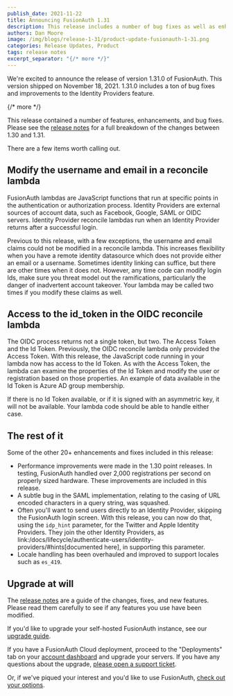 ```yaml
---
publish_date: 2021-11-22 
title: Announcing FusionAuth 1.31
description: This release includes a number of bug fixes as well as enhancements to reconcile lambda functionality.
authors: Dan Moore
image: /img/blogs/release-1-31/product-update-fusionauth-1-31.png
categories: Release Updates, Product
tags: release notes
excerpt_separator: "{/* more */}"
---
```


We're excited to announce the release of version 1.31.0 of FusionAuth. This version shipped on November 18, 2021. 1.31.0 includes a ton of bug fixes and improvements to the Identity Providers feature.

{/* more */}

This release contained a number of features, enhancements, and bug fixes. Please see the [release notes](/docs/release-notes/#version-1-31-0) for a full breakdown of the changes between 1.30 and 1.31. 

There are a few items worth calling out.

## Modify the username and email in a reconcile lambda

FusionAuth lambdas are JavaScript functions that run at specific points in the authentication or authorization process. Identity Providers are external sources of account data, such as Facebook, Google, SAML or OIDC servers. Identity Provider reconcile lambdas run when an Identity Provider returns after a successful login. 

Previous to this release, with a few exceptions, the username and email claims could not be modified in a reconcile lambda. This increases flexibility when you have a remote identity datasource which does not provide either an email or a username. Sometimes identity linking can suffice, but there are other times when it does not. However, any time code can modify login Ids, make sure you threat model out the ramifications, particularly the danger of inadvertent account takeover. Your lambda may be called two times if you modify these claims as well.


## Access to the id_token in the OIDC reconcile lambda

The OIDC process returns not a single token, but two. The Access Token and the Id Token. Previously, the OIDC reconcile lambda only provided the Access Token. With this release, the JavaScript code running in your lambda now has access to the Id Token. As with the Access Token, the lambda can examine the properties of the Id Token and modify the user or registration based on those properties. An example of data available in the Id Token is Azure AD group membership.

If there is no Id Token available, or if it is signed with an asymmetric key, it will not be available. Your lambda code should be able to handle either case.
 
## The rest of it

Some of the other 20+ enhancements and fixes included in this release:

* Performance improvements were made in the 1.30 point releases. In testing, FusionAuth handled over 2,000 registrations per second on properly sized hardware. These improvements are included in this release.
* A subtle bug in the SAML implementation, relating to the casing of URL encoded characters in a query string, was squashed.
* Often you'll want to send users directly to an Identity Provider, skipping the FusionAuth login screen. With this release, you can now do that, using the `idp_hint` parameter, for the Twitter and Apple Identity Providers. They join the other Identity Providers, as link:/docs/lifecycle/authenticate-users/identity-providers/#hints[documented here], in supporting this parameter.
* Locale handling has been overhauled and improved to support locales such as `es_419`.

## Upgrade at will

The [release notes](/docs/release-notes/#version-1-31-0) are a guide of the changes, fixes, and new features. Please read them carefully to see if any features you use have been modified.

If you'd like to upgrade your self-hosted FusionAuth instance, see our [upgrade guide](/docs/operate/deploy/upgrade). 

If you have a FusionAuth Cloud deployment, proceed to the "Deployments" tab on your <a href="https://account.fusionauth.io/account/deployment/" target="_blank">account dashboard</a> and upgrade your servers. If you have any questions about the upgrade, <a href="https://account.fusionauth.io/account/support/" target="_blank">please open a support ticket</a>.

Or, if we've piqued your interest and you'd like to use FusionAuth, [check out your options](/pricing).

